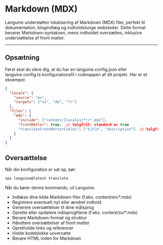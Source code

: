# Markdown (MDX)

Languine understøtter lokalisering af Markdown (MDX) filer, perfekt til dokumentation, blogindlæg og indholdstunge websteder. Dette format bevarer Markdown-syntaksen, mens indholdet oversættes, inklusive understøttelse af front matter.

---

## Opsætning

Først skal du sikre dig, at du har en languine.config.json eller languine.config.ts konfigurationsfil i rodmappen af dit projekt. Her er et eksempel:

```json
{
  "locale": {
    "source": "en",
    "targets": ["sv", "de", "fr"]
  },
  "files": {
    "mdx": {
      "include": ["content/[locale]/**/*.mdx"],
      "frontMatter": true,  // Valgfrit: standard er true
      "translateFrontMatterFields": ["title", "description"]  // Valgfrit: angiv hvilke front matter felter der skal oversættes
    }
  }
}
```

## Oversættelse

Når din konfiguration er sat op, kør:

```bash
npx languine@latest translate
```

Når du kører denne kommando, vil Languine:

- Indlæse dine kilde Markdown-filer (f.eks. content/en/*.mdx)
- Registrere eventuelt nyt eller ændret indhold
- Generere oversættelser til dine målsprog
- Oprette eller opdatere målsprogfilene (f.eks. content/sv/*.mdx)
- Bevare Markdown-format og struktur
- Håndtere oversættelser af front matter
- Opretholde links og referencer
- Holde kodeblokke uoversatte
- Bevare HTML inden for Markdown
